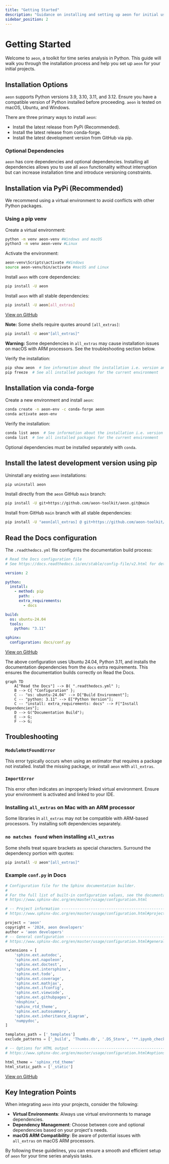 ```yaml
---
title: "Getting Started"
description: "Guidance on installing and setting up aeon for initial use."
sidebar_position: 2
---
```


# Getting Started

Welcome to `aeon`, a toolkit for time series analysis in Python. This guide will walk you through the installation process and help you set up `aeon` for your initial projects.

## Installation Options

`aeon` supports Python versions 3.9, 3.10, 3.11, and 3.12. Ensure you have a compatible version of Python installed before proceeding. `aeon` is tested on macOS, Ubuntu, and Windows.

There are three primary ways to install `aeon`:

*   Install the latest release from PyPi (Recommended).
*   Install the latest release from conda-forge.
*   Install the latest development version from GitHub via pip.

### Optional Dependencies

`aeon` has core dependencies and optional dependencies. Installing all dependencies allows you to use all `aeon` functionality without interruption but can increase installation time and introduce versioning constraints.

## Installation via PyPi (Recommended)

We recommend using a virtual environment to avoid conflicts with other Python packages.

### Using a pip venv

Create a virtual environment:

```bash
python -m venv aeon-venv #Windows and macOS
python3 -m venv aeon-venv #Linux
```

Activate the environment:

```bash
aeon-venv\Scripts\activate #Windows
source aeon-venv/bin/activate #macOS and Linux
```

Install `aeon` with core dependencies:

```bash
pip install -U aeon
```

Install `aeon` with all stable dependencies:

```bash
pip install -U aeon[all_extras]
```

[View on GitHub](https://github.com/aeon-toolkit/aeon/blob/main/pyproject.toml)

**Note:** Some shells require quotes around `[all_extras]`:

```bash
pip install -U aeon"[all_extras]"
```

**Warning:** Some dependencies in `all_extras` may cause installation issues on macOS with ARM processors. See the troubleshooting section below.

Verify the installation:

```bash
pip show aeon  # See information about the installation i.e. version and file location
pip freeze  # See all installed packages for the current environment
```

## Installation via conda-forge

Create a new environment and install `aeon`:

```bash
conda create -n aeon-env -c conda-forge aeon
conda activate aeon-env
```

Verify the installation:

```bash
conda list aeon  # See information about the installation i.e. version and file location
conda list  # See all installed packages for the current environment
```

Optional dependencies must be installed separately with `conda`.

## Install the latest development version using pip

Uninstall any existing `aeon` installations:

```bash
pip uninstall aeon
```

Install directly from the `aeon` GitHub `main` branch:

```bash
pip install -U git+https://github.com/aeon-toolkit/aeon.git@main
```

Install from GitHub `main` branch with all stable dependencies:

```bash
pip install -U "aeon[all_extras] @ git+https://github.com/aeon-toolkit/aeon.git@main"
```

## Read the Docs configuration

The `.readthedocs.yml` file configures the documentation build process:

```yaml
# Read the Docs configuration file
# See https://docs.readthedocs.io/en/stable/config-file/v2.html for details

version: 2

python:
  install:
    - method: pip
      path: .
      extra_requirements:
        - docs

build:
  os: ubuntu-24.04
  tools:
    python: "3.11"

sphinx:
  configuration: docs/conf.py
```

[View on GitHub](https://github.com/aeon-toolkit/aeon/blob/main/.readthedocs.yml)

The above configuration uses Ubuntu 24.04, Python 3.11, and installs the documentation dependencies from the `docs` extra requirements. This ensures the documentation builds correctly on Read the Docs.





```mermaid
graph TD
    A["Read the Docs"] --> B( ".readthedocs.yml" );
    B --> C{ "Configuration" };
    C -- "os: ubuntu-24.04" --> D["Build Environment"];
    C -- "python: 3.11" --> E["Python Version"];
    C -- "install: extra_requirements: docs" --> F["Install Dependencies"];
    D --> G("Documentation Build");
    E --> G;
    F --> G;
```



## Troubleshooting

### `ModuleNotFoundError`

This error typically occurs when using an estimator that requires a package not installed. Install the missing package, or install `aeon` with `all_extras`.

### `ImportError`

This error often indicates an improperly linked virtual environment. Ensure your environment is activated and linked to your IDE.

### Installing `all_extras` on Mac with an ARM processor

Some libraries in `all_extras` may not be compatible with ARM-based processors. Try installing soft dependencies separately.

### `no matches found` when installing `all_extras`

Some shells treat square brackets as special characters. Surround the dependency portion with quotes:

```bash
pip install -U aeon"[all_extras]"
```

### Example `conf.py` in Docs
```python
# Configuration file for the Sphinx documentation builder.
#
# For the full list of built-in configuration values, see the documentation:
# https://www.sphinx-doc.org/en/master/usage/configuration.html

# -- Project information -----------------------------------------------------
# https://www.sphinx-doc.org/en/master/usage/configuration.html#project-information

project = 'aeon'
copyright = '2024, aeon developers'
author = 'aeon developers'
# -- General configuration ---------------------------------------------------
# https://www.sphinx-doc.org/en/master/usage/configuration.html#general-configuration

extensions = [
    'sphinx.ext.autodoc',
    'sphinx.ext.napoleon',
    'sphinx.ext.doctest',
    'sphinx.ext.intersphinx',
    'sphinx.ext.todo',
    'sphinx.ext.coverage',
    'sphinx.ext.mathjax',
    'sphinx.ext.ifconfig',
    'sphinx.ext.viewcode',
    'sphinx.ext.githubpages',
    'nbsphinx',
    'sphinx_rtd_theme',
    'sphinx.ext.autosummary',
    'sphinx.ext.inheritance_diagram',
    'numpydoc',
]

templates_path = ['_templates']
exclude_patterns = ['_build', 'Thumbs.db', '.DS_Store', '**.ipynb_checkpoints']

# -- Options for HTML output -------------------------------------------------
# https://www.sphinx-doc.org/en/master/usage/configuration.html#options-for-html-output

html_theme = 'sphinx_rtd_theme'
html_static_path = ['_static']

```
[View on GitHub](https://github.com/aeon-toolkit/aeon/blob/main/docs/conf.py)

## Key Integration Points

When integrating `aeon` into your projects, consider the following:

*   **Virtual Environments**: Always use virtual environments to manage dependencies.
*   **Dependency Management**: Choose between core and optional dependencies based on your project's needs.
*   **macOS ARM Compatibility**: Be aware of potential issues with `all_extras` on macOS ARM processors.

By following these guidelines, you can ensure a smooth and efficient setup of `aeon` for your time series analysis tasks.
```